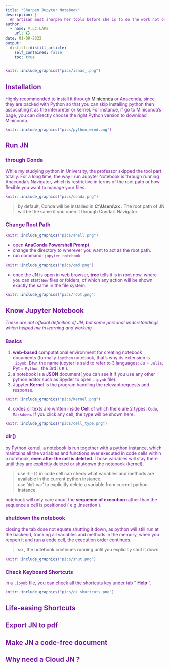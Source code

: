 ```yaml
---
title: "Sharpen Jupyter Notebook"
description: |
  An artisan must sharpen her tools before she is to do the work not only well but also blissfully. Jupyter notebook is a powerful tool to learn python coding(local machine) as well as data science, AI(colab on cloud). Python course I took from university only covered python per se which was a bit of pity. 
author:
  - name: V.LC.LAKE
    url: {}
date: 01-09-2022
output:
  distill::distill_article:
    self_contained: false
    toc: true
---
```


<style>
#TOC {
  color: #7B1FA2;
  font-family: Agency FB;
  font-size: 20px;
}
body{
  color: #7B1FA2;
}
</style>

```r
knitr::include_graphics("pics/isaac_.png")
```  
## Installation


Highly recommended to install it through [Miniconda](https://docs.conda.io/en/latest/miniconda.html) or Anaconda, since they are packed with Python so that you can skip installing python then associating it as the interpreter or kernel. 
For instance, if go to Miniconda's page, you can directly choose the right Python version to download Miniconda. 

```r
knitr::include_graphics("pics/python_wind.png")
```  

## Run JN     

### through Conda 

While my studying python in University, the professor skipped the tool part totally. For a long time, the way I run Jupyter Notebook is through running Anaconda's Navigator, which is restrictive in terms of the root path or how flexible you want to manage your files. 

```r
knitr::include_graphics("pics/conda.png")
```  

> by default, Conda will be installed in **C:\\Users\\xx **. The root path of JN will be the same if you open it through Conda's Navigator. 

### Change Root Path

```r
knitr::include_graphics("pics/shell.png")
``` 

- open **AnaConda Powershell Prompt**. 
- change the directory to wherever you want to act as the root path.
- run command: ` jupyter notebook `.

```r
knitr::include_graphics("pics/cmd.png")
``` 

- once the JN is open in web browser, **tree** tells it is in root now, where you can start `New` files or folders, of which any action will be shown exactly the same in the file system. 

```r
knitr::include_graphics("pics/root.png")
``` 


## Know Jupyter Notebook

*These are not official definition of JN, but some personal understandings which helped me in learning and working*

### Basics    

1. **web-based** computational environment for creating notebook documents (formally `ipython` notebook, that's why its extension is `.ipynb`. Btw, the name jupyter is said to refer to 3 languages: Ju = `Julia`, Pyt = `Python`, the 3rd is `R` ).    
2. a notebook is a **JSON** document( you can see it if you use any other python editor such as Spyder to open `.ipynb` file).   
3. Jupyter **Kernel** is the program handling the relevant requests and response.     

```r
knitr::include_graphics("pics/kernel.png")
```       
4. codes or texts are written inside **Cell** of which there are 2 types: `Code`, `Markdown`. If you click any cell, the type will be shown here.   

```r
knitr::include_graphics("pics/cell_type.png")
```    
### dir()

by Python kernel, a notebook is run together with a python instance, which maintains all the variables and functions ever executed in code cells within a notebook, **even after the cell is deleted**. Those variables will stay there until they are explicitly deleted or shutdown the notebook (kernel).     

> use `dir()` in code cell can check what variables and methods are available in the current python instance.  
use '`del` var' to explicitly delete a variable from current python instance.

notebook will only care about the **sequence of execution** rather than the sequence a cell is positioned ( e.g.,insertion ).    

### shutdown the notebook   
closing the tab dose not equate shutting it down, as python will still run at the backend, tracking all variables and methods in the memory, when you reopen it and run a code cell, the execution order continues.      

> so , the notebook continues running until you explicitly shut it down.  

```r
knitr::include_graphics("pics/shut.png")
``` 

### Check Keyboard Shortcuts    
in a `.ipynb` file, you can check all the shortcuts key under tab " **Help** ".

```r
knitr::include_graphics("pics/ck_shortcuts.png")
``` 


## Life-easing Shortcuts



## Export JN to pdf

## Make JN a code-free document

## Why need a Cloud JN ?  





